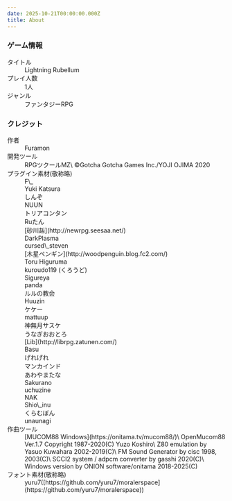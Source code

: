 ```yaml
---
date: 2025-10-21T00:00:00.000Z
title: About
---
```


### ゲーム情報

<dl>
  <dt>タイトル</dt>
  <dd>Lightning Rubellum</dd>
  <dt>プレイ人数</dt>
  <dd>1人</dd>
  <dt>ジャンル</dt>
  <dd>ファンタジーRPG</dd>
</dl>

### クレジット

<dl>
  <dt>作者</dt> <dd>Furamon</dd>
  <dt>開発ツール</dt> <dd>RPGツクールMZ\
  ©Gotcha Gotcha Games Inc./YOJI OJIMA 2020</dd>
  <dt>プラグイン素材(敬称略)</dt>
  <dd>F\_</dd>
  <dd>Yuki Katsura</dd>
  <dd>しんぞ</dd>
  <dd>NUUN</dd>
  <dd>トリアコンタン</dd>
  <dd>Ruたん</dd>
  <dd>[砂川赳](http://newrpg.seesaa.net/)</dd>
  <dd>DarkPlasma</dd>
  <dd>cursed\_steven</dd>
  <dd>[木星ペンギン](http://woodpenguin.blog.fc2.com/)</dd>
  <dd>Toru Higuruma</dd>
  <dd>kuroudo119 (くろうど)</dd>
  <dd>Sigureya</dd>
  <dd>panda</dd>
  <dd>ルルの教会</dd>
  <dd>Huuzin</dd>
  <dd>ケケー</dd>
  <dd>mattuup</dd>
  <dd>神無月サスケ</dd>
  <dd>うなぎおおとろ</dd>
  <dd>[Lib](http://librpg.zatunen.com/)</dd>
  <dd>Basu</dd>
  <dd>げれげれ</dd>
  <dd>マンカインド</dd>
  <dd>あわやまたな</dd>
  <dd>Sakurano</dd>
  <dd>uchuzine</dd>
  <dd>NAK</dd>
  <dd>Shio\_inu</dd>
  <dd>くらむぼん</dd>
  <dd>unaunagi</dd>

  <dt>作曲ツール</dt>
  <dd>[MUCOM88 Windows](https://onitama.tv/mucom88/)\
  OpenMucom88 Ver.1.7 Copyright 1987-2020(C) Yuzo Koshiro\
  Z80 emulation by Yasuo Kuwahara 2002-2019(C)\
  FM Sound Generator by cisc 1998, 2003(C)\
  SCCI2 system / adpcm converter by gasshi 2020(C)\
  Windows version by ONION software/onitama 2018-2025(C)</dd>

  <dt>フォント素材(敬称略)</dt>
  <dd>yuru7([https://github.com/yuru7/moralerspace](https://github.com/yuru7/moralerspace))</dd>
</dl>
